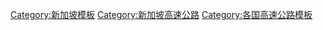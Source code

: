 {{Navbox
|name  = 新加坡高速公路
|title = [[新加坡]]的[[新加坡高速公路|高速公路及半快速公路]]
|state    = {{{state|autocollapse}}}
|listclass = hlist
|image = [[File:Singapore road sign - Informatory - Expressway begins - Type II.svg|40px|border|Motorway symbol]]

|group1 = 高速公路
|list1  = 
* [[亞逸拉惹高速公路]]
* {{Link-en|武吉知馬高速公路|Bukit Timah Expressway|武吉知馬高速公路}}
* [[中央高速公路 (新加坡)|中央高速公路]]
* [[東海岸公園大道]]
* [[加冷－巴耶利峇高速公路]]
* {{Link-en|克蘭芝高速公路|Kranji Expressway|克蘭芝高速公路}}
* [[濱海高速公路 (新加坡)|濱海高速公路]]
* [[南北高速公路 (新加坡)|南北高速公路]]
* [[泛島高速公路]]
* {{Link-en|實里達高速公路|Seletar Expressway}}
* {{Link-en|淡濱尼高速公路|Tampines Expressway}}

|group2 = 半快速公路
|list2  = 
* [[武吉知馬路]]
* [[裕廊島大道]]
* [[尼誥大道]]
* {{Link-en|外環路系統|Outer Ring Road System}}
* [[西海岸大路]] 

|group3 = 已取消
|list3  =
* {{Link-en|新加坡地下道路系統|Singapore Underground Road System|新加坡地下道路系統（SURS）}}
}}<noinclude>
{{collapsible option}}
[[Category:新加坡模板]]
[[Category:新加坡高速公路]]
[[Category:各国高速公路模板]]
</noinclude>